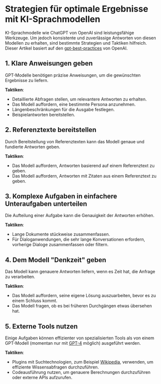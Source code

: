 
# Strategien für optimale Ergebnisse mit KI-Sprachmodellen

KI-Sprachmodelle wie ChatGPT von OpenAI sind leistungsfähige Werkzeuge. Um jedoch konsistente und zuverlässige Antworten von diesen Modellen zu erhalten, sind bestimmte Strategien und Taktiken hilfreich. Dieser Artikel basiert auf den [gpt-best-practices](https://platform.openai.com/docs/guides/best-practices) von OpenAI.

## 1. Klare Anweisungen geben

GPT-Modelle benötigen präzise Anweisungen, um die gewünschten Ergebnisse zu liefern.

**Taktiken**:
- Detaillierte Abfragen stellen, um relevantere Antworten zu erhalten.
- Das Modell auffordern, eine bestimmte Persona anzunehmen.
- Längenbeschränkungen für die Ausgabe festlegen.
- Beispielantworten bereitstellen.

## 2. Referenztexte bereitstellen

Durch Bereitstellung von Referenztexten kann das Modell genaue und fundierte Antworten geben.

**Taktiken**:
- Das Modell auffordern, Antworten basierend auf einem Referenztext zu geben.
- Das Modell auffordern, Antworten mit Zitaten aus einem Referenztext zu geben.

## 3. Komplexe Aufgaben in einfachere Unteraufgaben unterteilen

Die Aufteilung einer Aufgabe kann die Genauigkeit der Antworten erhöhen.

**Taktiken**:
- Lange Dokumente stückweise zusammenfassen.
- Für Dialoganwendungen, die sehr lange Konversationen erfordern, vorherige Dialoge zusammenfassen oder filtern.

## 4. Dem Modell "Denkzeit" geben

Das Modell kann genauere Antworten liefern, wenn es Zeit hat, die Anfrage zu verarbeiten.

**Taktiken**:
- Das Modell auffordern, seine eigene Lösung auszuarbeiten, bevor es zu einem Schluss kommt.
- Das Modell fragen, ob es bei früheren Durchgängen etwas übersehen hat.

## 5. Externe Tools nutzen

Einige Aufgaben können effizienter von spezialisierten Tools als von einem GPT-Modell (momentan nur mit [GPT-4](/tools/chatgptplus) möglich) ausgeführt werden.

**Taktiken**:
- Plugins mit Suchtechnologien, zum Beispiel [Wikipedia](https://diff.wikimedia.org/2023/07/13/exploring-paths-for-the-future-of-free-knowledge-new-wikipedia-chatgpt-plugin-leveraging-rich-media-social-apps-and-other-experiments/), verwenden, um effiziente Wissensabfragen durchzuführen.
- Codeausführung nutzen, um genauere Berechnungen durchzuführen oder externe APIs aufzurufen.